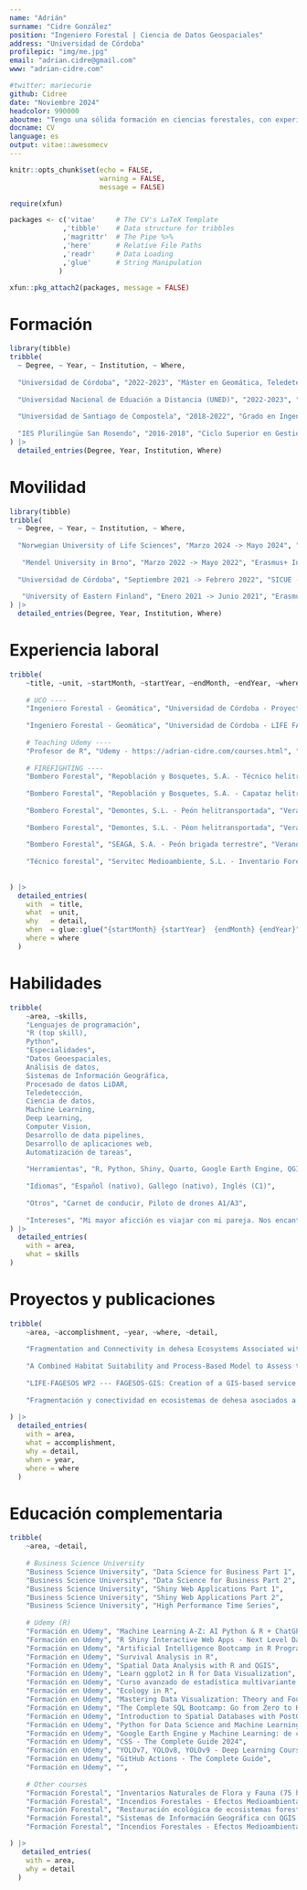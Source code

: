 ```yaml
---
name: "Adrián"
surname: "Cidre González"
position: "Ingeniero Forestal | Ciencia de Datos Geospaciales"
address: "Universidad de Córdoba"
profilepic: "img/me.jpg"
email: "adrian.cidre@gmail.com"
www: "adrian-cidre.com"

#twitter: mariecurie
github: Cidree
date: "Noviembre 2024"
headcolor: 990000
aboutme: "Tengo una sólida formación en ciencias forestales, con experiencia en el uso de herramientas de análisis de datos y herramientas geoespaciales. Soy un apasionado de la programación en R y Python, y me encanta trabajar con datos geoespaciales produciendo resultados de valor. Me considero una persona proactiva, con habilidades de comunicación y trabajo en equipo, y con una gran capacidad de aprendizaje."
docname: CV
language: es
output: vitae::awesomecv
---
```


```r
knitr::opts_chunk$set(echo = FALSE,
                      warning = FALSE,
                      message = FALSE)

require(xfun)

packages <- c('vitae'     # The CV's LaTeX Template
             ,'tibble'    # Data structure for tribbles
             ,'magrittr'  # The Pipe %>%
             ,'here'      # Relative File Paths
             ,'readr'     # Data Loading
             ,'glue'      # String Manipulation
            )

xfun::pkg_attach2(packages, message = FALSE)
```

# Formación

```r
library(tibble)
tribble(
  ~ Degree, ~ Year, ~ Institution, ~ Where,
  
  "Universidad de Córdoba", "2022-2023", "Máster en Geomática, Teledetección y Modelos Espaciales aplicados a la Gestión Forestal", "Córdoba, España",
  
  "Universidad Nacional de Eduación a Distancia (UNED)", "2022-2023", "Diploma de Experto Universitario - Métodos Avanzados de Estadística Aplicada", "Online",
  
  "Universidad de Santiago de Compostela", "2018-2022", "Grado en Ingeniería Forestal y del Medio Natural", "Lugo, España",
  
  "IES Plurilingüe San Rosendo", "2016-2018", "Ciclo Superior en Gestión Forestal y del Medio Natural", "Mondoñedo, España",
) |> 
  detailed_entries(Degree, Year, Institution, Where)
```

# Movilidad

```r
library(tibble)
tribble(
  ~ Degree, ~ Year, ~ Institution, ~ Where,
  
  "Norwegian University of Life Sciences", "Marzo 2024 -> Mayo 2024", "Erasmus+ Internship - Asistente de Investigación", "Ås, Noruega",
  
   "Mendel University in Brno", "Marzo 2022 -> Mayo 2022", "Erasmus+ Internship - Forestal", "Brno, República Checa",
  
  "Universidad de Córdoba", "Septiembre 2021 -> Febrero 2022", "SICUE - Movilidad de estudios", "Córdoba, España",
  
   "University of Eastern Finland", "Enero 2021 -> Junio 2021", "Erasmus+ - Movilidad de estudios", "Joensuu, Finlandia"
) |> 
  detailed_entries(Degree, Year, Institution, Where)
```

# Experiencia laboral

```r
tribble(
    ~title, ~unit, ~startMonth, ~startYear, ~endMonth, ~endYear, ~where, ~detail,
    
    # UCO ----
    "Ingeniero Forestal - Geomática", "Universidad de Córdoba - Proyecto Bio+Malaga", "Septiembre", 2024, "--> Actualidad", NA, "Córdoba - España", NA,
    
    "Ingeniero Forestal - Geomática", "Universidad de Córdoba - LIFE FAGESOS", "Septiembre", 2022, "--> Diciembre", 2023, "Córdoba - España", NA,
    
    # Teaching Udemy ----
    "Profesor de R", "Udemy - https://adrian-cidre.com/courses.html", "Julio", 2023, "--> Actualidad", NA, "Online", NA,
    
    # FIREFIGHTING ----
    "Bombero Forestal", "Repoblación y Bosquetes, S.A. - Técnico helitransportada", "Verano", 2021, "--> Verano", 2022, "Galicia - España", NA,
    
    "Bombero Forestal", "Repoblación y Bosquetes, S.A. - Capataz helitransportada", "Verano", 2021, "--> Verano", 2022, "Galicia - España", NA,
    
    "Bombero Forestal", "Demontes, S.L. - Peón helitransportada", "Verano", 2020, NA, NA, "Galicia - España", NA,
    
    "Bombero Forestal", "Demontes, S.L. - Péon helitransportada", "Verano", 2019, NA, NA, "Galicia - España", NA,
    
    "Bombero Forestal", "SEAGA, S.A. - Peón brigada terrestre", "Verano", 2018, NA, NA, "Galicia - España", NA,
    
    "Técnico forestal", "Servitec Medioambiente, S.L. - Inventario Forestal", "Marzo", 2018, "Junio", 2018, "Galicia - España", NA,
    
    
) |> 
  detailed_entries(
    with  = title,
    what  = unit,
    why   = detail,
    when  = glue::glue("{startMonth} {startYear}  {endMonth} {endYear}",.na = ""),
    where = where
  )

```


# Habilidades  

```r
tribble(
    ~area, ~skills,
    "Lenguajes de programación", 
    "R (top skill), 
    Python",
    "Especialidades",
    "Datos Geoespaciales,
    Análisis de datos,
    Sistemas de Información Geográfica,
    Procesado de datos LiDAR,
    Teledetección,
    Ciencia de datos,
    Machine Learning,
    Deep Learning,
    Computer Vision,
    Desarrollo de data pipelines,
    Desarrollo de aplicaciones web,
    Automatización de tareas",
    
    "Herramientas", "R, Python, Shiny, Quarto, Google Earth Engine, QGIS, PostgreSQL & PostGIS, DuckDB, HTML & CSS, MongoDB, Git & GitHub, Docker",
    
    "Idiomas", "Español (nativo), Gallego (nativo), Inglés (C1)",
    
    "Otros", "Carnet de conducir, Piloto de drones A1/A3",
    
    "Intereses", "Mi mayor aficción es viajar con mi pareja. Nos encanta conocer lugares y culturas nuevas y probar la gastronomía local. Nos gusta explorar nuevos lugares en bicicleta, caminar por la naturaleza, acampar y disfrutrar de una barbacoa al aire libre. Soñamos con algún día tener una pequeña casa en el campo donde poder formar una familia."
) |> 
  detailed_entries(
    with = area,
    what = skills
)
```

# Proyectos y publicaciones

```r
tribble(
    ~area, ~accomplishment, ~year, ~where, ~detail,
    
    "Fragmentation and Connectivity in dehesa Ecosystems Associated with Cerambyx spp. Dispersion and Control: A Graph-Theory Approach", "Universidad de Córdoba - https://doi.org/10.3390/f15040648", 2024, "Publicación", NA,
    
    "A Combined Habitat Suitability and Process-Based Model to Assess the Suitable Habitat and Virulence Potential of Phytophthora cinnamomi in Mediterranean Forest Ecosystems", "Universidad de Córdoba - Nota: 10 - Accésit al mejor TFM por la Sociedad Española de Ciencias Forestales (SECF)", 2023, "Trabajo de Fin de Máster", NA,
    
    "LIFE-FAGESOS WP2 --- FAGESOS-GIS: Creation of a GIS-based service platform for disease impact and risk assessment", "Universidad de Córdoba", 2023, "Proyecto LIFE", NA,
    
    "Fragmentación y conectividad en ecosistemas de dehesa asociados a la dispersión de Cerambícidos en Sierra Morena: Un enfoque desde la Teoría de Grafos", "Universidad de Córdoba - Matrícula de Honor", 2022, "Trabajo de Fin de Grado", NA
    
) |> 
  detailed_entries(
    with = area,
    what = accomplishment,
    why = detail,
    when = year,
    where = where
  )
```

# Educación complementaria 

```r
tribble(
    ~area, ~detail,
    
    # Business Science University
    "Business Science University", "Data Science for Business Part 1", 
    "Business Science University", "Data Science for Business Part 2", 
    "Business Science University", "Shiny Web Applications Part 1", 
    "Business Science University", "Shiny Web Applications Part 2", 
    "Business Science University", "High Performance Time Series", 
    
    # Udemy (R)
    "Formación en Udemy", "Machine Learning A-Z: AI Python & R + ChatGPT Prize (2024)",
    "Formación en Udemy", "R Shiny Interactive Web Apps - Next Level Data Visualization", 
    "Formación en Udemy", "Artificial Intelligence Bootcamp in R Programming", 
    "Formación en Udemy", "Survival Analysis in R",
    "Formación en Udemy", "Spatial Data Analysis with R and QGIS",
    "Formación en Udemy", "Learn ggplot2 in R for Data Visualization",
    "Formación en Udemy", "Curso avanzado de estadística multivariante con R y Python", 
    "Formación en Udemy", "Ecology in R", 
    "Formación en Udemy", "Mastering Data Visualization: Theory and Foundations", 
    "Formación en Udemy", "The Complete SQL Bootcamp: Go from Zero to Hero", 
    "Formación en Udemy", "Introduction to Spatial Databases with PostGIS and QGIS 3", 
    "Formación en Udemy", "Python for Data Science and Machine Learning Bootcamp", 
    "Formación en Udemy", "Google Earth Engine y Machine Learning: de cero a experto",
    "Formación en Udemy", "CSS - The Complete Guide 2024",
    "Formación en Udemy", "YOLOv7, YOLOv8, YOLOv9 - Deep Learning Course",
    "Formación en Udemy", "GitHub Actions - The Complete Guide",
    "Formación en Udemy", "",
    
    # Other courses
    "Formación Forestal", "Inventarios Naturales de Flora y Fauna (75 horas)",
    "Formación Forestal", "Incendios Forestales - Efectos Medioambientales (120 horas)",
    "Formación Forestal", "Restauración ecológica de ecosistemas forestales (50 horas)",
    "Formación Forestal", "Sistemas de Información Geográfica con QGIS (60 horas)",
    "Formación Forestal", "Incendios Forestales - Efectos Medioambientales (120 horas)",

) |> 
   detailed_entries(
    with = area,
    why = detail
  )
```







